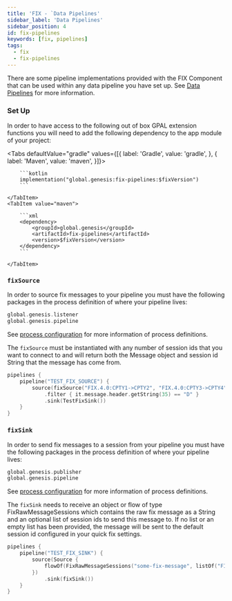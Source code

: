 ```yaml
---
title: 'FIX - `Data Pipelines'
sidebar_label: 'Data Pipelines'
sidebar_position: 4
id: fix-pipelines
keywords: [fix, pipelines]
tags:
  - fix
  - fix-pipelines
---
```



There are some pipeline implementations provided with the FIX Component that can be used within any data pipeline you have set up. See [Data Pipelines](/develop/server-capabilities/integrations/data-pipelines/) for more information.

### Set Up

In order to have access to the following out of box GPAL extension functions you will need to add the following dependency to the app module of your project:

<Tabs defaultValue="gradle" values={[{ label: 'Gradle', value: 'gradle', }, { label: 'Maven', value: 'maven', }]}>
    <TabItem value="gradle">

        ```kotlin
        implementation("global.genesis:fix-pipelines:$fixVersion")
        ```

    </TabItem>
    <TabItem value="maven">

        ```xml
        <dependency>
            <groupId>global.genesis</groupId>
            <artifactId>fix-pipelines</artifactId>
            <version>$fixVersion</version>
        </dependency>
        ```

    </TabItem>
</Tabs>

### `fixSource`

In order to source fix messages to your pipeline you must have the following packages in the process definition of where your pipeline lives:

```kotlin
global.genesis.listener
global.genesis.pipeline
```

See [process configuration](/develop/server-capabilities/runtime-configuration/processes/) for more information of process definitions.

The `fixSource` must be instantiated with any number of session ids that you want to connect to and will return both the Message object and session id String that the message has come from.

```kotlin
pipelines {
    pipeline("TEST_FIX_SOURCE") {
        source(fixSource("FIX.4.0:CPTY1->CPTY2", "FIX.4.0:CPTY3->CPTY4"))
            .filter { it.message.header.getString(35) == "D" }
            .sink(TestFixSink())
    }
}
```

### `fixSink`

In order to send fix messages to a session from your pipeline you must have the following packages in the process definition of where your pipeline lives:

```kotlin
global.genesis.publisher
global.genesis.pipeline
```

See [process configuration](/develop/server-capabilities/runtime-configuration/processes/) for more information of process definitions.

The `fixSink` needs to receive an object or flow of type FixRawMessageSessions which contains the raw fix message as a String and an optional list of session ids to send this message to.
If no list or an empty list has been provided, the message will be sent to the default session id configured in your quick fix settings.

```kotlin
pipelines {
    pipeline("TEST_FIX_SINK") {
        source(Source {
            flowOf(FixRawMessageSessions("some-fix-message", listOf("FIX.4.0:CPTY1->CPTY2", "FIX.4.0:CPTY3->CPTY4")), FixRawMessageSessions("some-other-fix-message"))
        })
            .sink(fixSink())
    }
}
```
